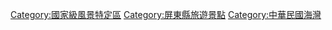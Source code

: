 {{catmore}}
[[Category:國家級風景特定區|Category:國家級風景特定區]]
[[Category:屏東縣旅遊景點|Category:屏東縣旅遊景點]]
[[Category:中華民國海灣|Category:中華民國海灣]]